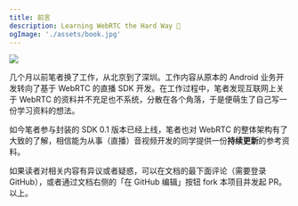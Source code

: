 ```yaml
---
title: 前言
description: Learning WebRTC the Hard Way 👀
ogImage: './assets/book.jpg'
---
```


<img src="./assets/book.jpg" class="book-image box-shadow" />

几个月以前笔者换了工作，从北京到了深圳。工作内容从原本的 Android 业务开发转向了基于 WebRTC 的直播 SDK 开发。在工作过程中，笔者发现互联网上关于 WebRTC 的资料并不充足也不系统，分散在各个角落，于是便萌生了自己写一份学习资料的想法。

如今笔者参与封装的 SDK 0.1 版本已经上线，笔者也对 WebRTC 的整体架构有了大致的了解，相信能为从事（直播）音视频开发的同学提供一份**持续更新**的参考资料。

如果读者对相关内容有异议或者疑惑，可以在文档的最下面评论（需要登录 GitHub），或者通过文档右侧的「在 GitHub 编辑」按钮 fork 本项目并发起 PR。以上。
